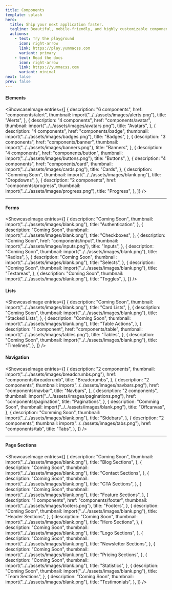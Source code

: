 ```yaml
---
title: Components
template: splash
hero:
  title: Ship your next application faster.
  tagline: Beautiful, mobile-friendly, and highly customizable components for Yumma CSS projects.
  actions:
    - text: Try the playground
      icon: right-arrow
      link: https://play.yummacss.com
      variant: primary
    - text: Read the docs
      icon: right-arrow
      link: https://yummacss.com
      variant: minimal
next: false
prev: false
---
```



#### Elements

<ShowcaseImage
  entries={[
    {
      description: "6 components",
      href: "components/alert",
      thumbnail: import("../../assets/images/alerts.png"),
      title: "Alerts",
    },
    {
      description: "4 components",
      href: "components/avatar",
      thumbnail: import("../../assets/images/avatars.png"),
      title: "Avatars",
    },
    {
      description: "4 components",
      href: "components/badge",
      thumbnail: import("../../assets/images/badges.png"),
      title: "Badges",
    },
    {
      description: "3 components",
      href: "components/banner",
      thumbnail: import("../../assets/images/banners.png"),
      title: "Banners",
    },
    {
      description: "4 components",
      href: "components/button",
      thumbnail: import("../../assets/images/buttons.png"),
      title: "Buttons",
    },
    {
      description: "4 components",
      href: "components/card",
      thumbnail: import("../../assets/images/cards.png"),
      title: "Cards",
    },
    {
      description: "Comming Soon",
      thumbnail: import("../../assets/images/blank.png"),
      title: "Dropdowns",
    },
    {
      description: "2 components",
      href: "components/progress",
      thumbnail: import("../../assets/images/progress.png"),
      title: "Progress",
    },
  ]}
/>

---

#### Forms

<ShowcaseImage
  entries={[
    {
      description: "Coming Soon",
      thumbnail: import("../../assets/images/blank.png"),
      title: "Authentication",
    },
    {
      description: "Coming Soon",
      thumbnail: import("../../assets/images/blank.png"),
      title: "Checkboxes",
    },
    {
      description: "Coming Soon",
      href: "components/input",
      thumbnail: import("../../assets/images/inputs.png"),
      title: "Inputs",
    },
    {
      description: "Coming Soon",
      thumbnail: import("../../assets/images/blank.png"),
      title: "Radios",
    },
    {
      description: "Coming Soon",
      thumbnail: import("../../assets/images/blank.png"),
      title: "Selects",
    },
    {
      description: "Coming Soon",
      thumbnail: import("../../assets/images/blank.png"),
      title: "Textareas",
    },
    {
      description: "Coming Soon",
      thumbnail: import("../../assets/images/blank.png"),
      title: "Toggles",
    },
  ]}
/>

#### Lists

<ShowcaseImage
  entries={[
    {
      description: "Coming Soon",
      thumbnail: import("../../assets/images/blank.png"),
      title: "Card Lists",
    },
    {
      description: "Coming Soon",
      thumbnail: import("../../assets/images/blank.png"),
      title: "Stacked Lists",
    },
    {
      description: "Coming Soon",
      thumbnail: import("../../assets/images/blank.png"),
      title: "Table Actions",
    },
    {
      description: "1 component",
      href: "components/table",
      thumbnail: import("../../assets/images/tables.png"),
      title: "Tables",
    },
    {
      description: "Coming Soon",
      thumbnail: import("../../assets/images/blank.png"),
      title: "Timelines",
    },
  ]}
/>

#### Navigation

<ShowcaseImage
  entries={[
    {
      description: "2 components",
      thumbnail: import("../../assets/images/breadcrumbs.png"),
      href: "components/breadcrumb",
      title: "Breadcrumbs",
    },
    {
      description: "2 components",
      thumbnail: import("../../assets/images/navbars.png"),
      href: "components/navbar",
      title: "Navbars",
    },
    {
      description: "2 components",
      thumbnail: import("../../assets/images/paginations.png"),
      href: "components/pagination",
      title: "Paginations",
    },
    {
      description: "Comming Soon",
      thumbnail: import("../../assets/images/blank.png"),
      title: "Offcanvas",
    },
    {
      description: "Comming Soon",
      thumbnail: import("../../assets/images/blank.png"),
      title: "Sidebars",
    },
    {
      description: "2 components",
      thumbnail: import("../../assets/images/tabs.png"),
      href: "components/tab",
      title: "Tabs",
    },
  ]}
/>

---

#### Page Sections

<ShowcaseImage
  entries={[
    {
      description: "Coming Soon",
      thumbnail: import("../../assets/images/blank.png"),
      title: "Blog Sections",
    },
    {
      description: "Coming Soon",
      thumbnail: import("../../assets/images/blank.png"),
      title: "Contact Sections",
    },
    {
      description: "Coming Soon",
      thumbnail: import("../../assets/images/blank.png"),
      title: "CTA Sections",
    },
    {
      description: "Coming Soon",
      thumbnail: import("../../assets/images/blank.png"),
      title: "Feature Sections",
    },
    {
      description: "1 components",
      href: "components/footer",
      thumbnail: import("../../assets/images/footers.png"),
      title: "Footers",
    },
    {
      description: "Coming Soon",
      thumbnail: import("../../assets/images/blank.png"),
      title: "Header Sections",
    },
    {
      description: "Coming Soon",
      thumbnail: import("../../assets/images/blank.png"),
      title: "Hero Sections",
    },
    {
      description: "Coming Soon",
      thumbnail: import("../../assets/images/blank.png"),
      title: "Logo Sections",
    },
    {
      description: "Coming Soon",
      thumbnail: import("../../assets/images/blank.png"),
      title: "Newsletter Sections",
    },
    {
      description: "Coming Soon",
      thumbnail: import("../../assets/images/blank.png"),
      title: "Pricing Sections",
    },
    {
      description: "Coming Soon",
      thumbnail: import("../../assets/images/blank.png"),
      title: "Statistics",
    },
    {
      description: "Coming Soon",
      thumbnail: import("../../assets/images/blank.png"),
      title: "Team Sections",
    },
    {
      description: "Coming Soon",
      thumbnail: import("../../assets/images/blank.png"),
      title: "Testimonials",
    },
  ]}
/>

